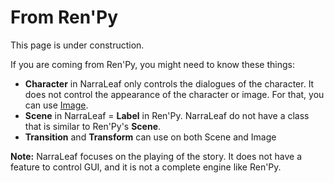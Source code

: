 
# From Ren'Py

<Callout type="warning" emoji="⚠️">
    This page is under construction.
</Callout>

If you are coming from Ren'Py, you might need to know these things:

- **Character** in NarraLeaf only controls the dialogues of the character. It does not control the appearance of the character or image. For that, you can use [Image](../core/elements/image).
- **Scene** in NarraLeaf = **Label** in Ren'Py. NarraLeaf do not have a class that is similar to Ren'Py's **Scene**.
- **Transition** and **Transform** can use on both Scene and Image

**Note:** NarraLeaf focuses on the playing of the story. It does not have a feature to control GUI, and it is not a complete engine like Ren'Py.


